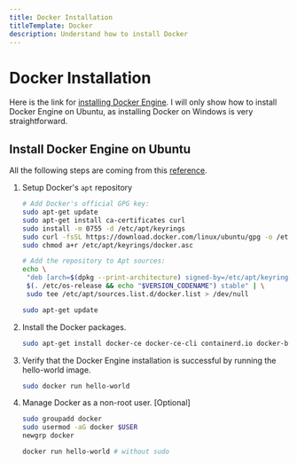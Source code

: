 ```yaml
---
title: Docker Installation
titleTemplate: Docker
description: Understand how to install Docker
---
```



# Docker Installation

Here is the link for [installing Docker Engine](https://docs.docker.com/engine/install/). I will only show how to install Docker Engine on Ubuntu, as installing Docker on Windows is very straightforward.

## Install Docker Engine on Ubuntu

All the following steps are coming from this [reference](https://docs.docker.com/engine/install/ubuntu/#install-using-the-repository).

1. Setup Docker's `apt` repository

   ```bash
   # Add Docker's official GPG key:
   sudo apt-get update
   sudo apt-get install ca-certificates curl
   sudo install -m 0755 -d /etc/apt/keyrings
   sudo curl -fsSL https://download.docker.com/linux/ubuntu/gpg -o /etc/apt/keyrings/docker.asc
   sudo chmod a+r /etc/apt/keyrings/docker.asc

   # Add the repository to Apt sources:
   echo \
    "deb [arch=$(dpkg --print-architecture) signed-by=/etc/apt/keyrings/docker.asc] https://download.docker.com/linux/ubuntu \
    $(. /etc/os-release && echo "$VERSION_CODENAME") stable" | \
    sudo tee /etc/apt/sources.list.d/docker.list > /dev/null

   sudo apt-get update
   ```

2. Install the Docker packages.

   ```bash
   sudo apt-get install docker-ce docker-ce-cli containerd.io docker-buildx-plugin docker-compose-plugin
   ```

3. Verify that the Docker Engine installation is successful by running the hello-world image.

   ```bash
   sudo docker run hello-world
   ```

4. Manage Docker as a non-root user. [Optional]

   ```bash
   sudo groupadd docker
   sudo usermod -aG docker $USER
   newgrp docker

   docker run hello-world # without sudo
   ```

<Comments />